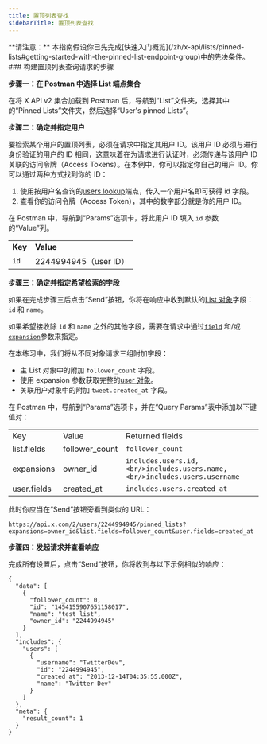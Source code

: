 ```yaml
---
title: 置顶列表查找
sidebarTitle: 置顶列表查找
---
```



<Note>
  **请注意：** 本指南假设你已先完成[快速入门概览](/zh/x-api/lists/pinned-lists#getting-started-with-the-pinned-list-endpoint-group)中的先决条件。
</Note>

<div id="steps-to-build-a-pinned-list-lookup-request">
  ### 构建置顶列表查询请求的步骤
</div>

**步骤一：在 Postman 中选择 List 端点集合**

在将 X API v2 集合加载到 Postman 后，导航到“List”文件夹，选择其中的“Pinned Lists”文件夹，然后选择“User's pinned Lists”。

**步骤二：确定并指定用户**

要检索某个用户的置顶列表，必须在请求中指定其用户 ID。该用户 ID 必须与进行身份验证的用户的 ID 相同，这意味着在为请求进行认证时，必须传递与该用户 ID 关联的访问令牌（Access Tokens）。在本例中，你可以指定你自己的用户 ID。你可以通过两种方式找到你的 ID：

1. 使用按用户名查询的[users lookup](/zh/x-api/users/lookup/introduction)端点，传入一个用户名即可获得 id 字段。
2. 查看你的访问令牌（Access Token），其中的数字部分就是你的用户 ID。

在 Postman 中，导航到“Params”选项卡，将此用户 ID 填入 `id` 参数的“Value”列。

|     |     |
| :--- | :--- |
| **Key** | **Value** |
| `id` | 2244994945（user ID） |

**步骤三：确定并指定希望检索的字段**

如果在完成步骤三后点击“Send”按钮，你将在响应中收到默认的[List 对象](/zh/x-api/fundamentals/data-dictionary#list)字段：`id` 和 `name`。

如果希望接收除 `id` 和 `name` 之外的其他字段，需要在请求中通过[`field`](/zh/x-api/fundamentals/fields) 和/或 [`expansion`](/zh/x-api/fundamentals/expansions)参数来指定。

在本练习中，我们将从不同对象请求三组附加字段：

- 主 List 对象中的附加 `follower_count` 字段。
- 使用 expansion 参数获取完整的[user 对象](/zh/x-api/fundamentals/data-dictionary#user)。
- 关联用户对象中的附加 `tweet.created_at` 字段。

在 Postman 中，导航到“Params”选项卡，并在“Query Params”表中添加以下键值对：

|     |     |     |
| :--- | :--- | :--- |
| Key | Value | Returned fields |
| list.fields | follower\_count | `follower_count` |
| expansions | owner\_id | `includes.users.id,  <br/>includes.users.name,  <br/>includes.users.username` |
| user.fields | created\_at | `includes.users.created_at` |

此时你应当在“Send”按钮旁看到类似的 URL：

`https://api.x.com/2/users/2244994945/pinned_lists?expansions=owner_id&list.fields=follower_count&user.fields=created_at`

**步骤四：发起请求并查看响应**

完成所有设置后，点击“Send”按钮，你将收到与以下示例相似的响应：

```
{
  "data": [
    {
      "follower_count": 0,
      "id": "1454155907651158017",
      "name": "test list",
      "owner_id": "2244994945"
    }
  ],
  "includes": {
    "users": [
      {
        "username": "TwitterDev",
        "id": "2244994945",
        "created_at": "2013-12-14T04:35:55.000Z",
        "name": "Twitter Dev"
      }
    ]
  },
  "meta": {
    "result_count": 1
  }
}
```